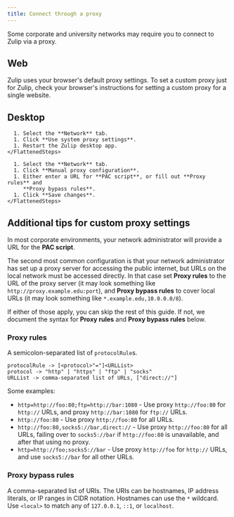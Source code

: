 ```yaml
---
title: Connect through a proxy
---
```





Some corporate and university networks may require you to connect to Zulip
via a proxy.

## Web

Zulip uses your browser's default proxy settings. To set a custom proxy just
for Zulip, check your browser's instructions for setting a custom proxy for
a single website.

## Desktop

<Tabs>
  <TabItem label="System proxy settings">
    <FlattenedSteps>
      <DesktopSidebarSettingsMenu />

      1. Select the **Network** tab.
      1. Click **Use system proxy settings**.
      1. Restart the Zulip desktop app.
    </FlattenedSteps>
  </TabItem>

  <TabItem label="Custom proxy settings">
    <FlattenedSteps>
      <DesktopSidebarSettingsMenu />

      1. Select the **Network** tab.
      1. Click **Manual proxy configuration**.
      1. Either enter a URL for **PAC script**, or fill out **Proxy rules** and
         **Proxy bypass rules**.
      1. Click **Save changes**.
    </FlattenedSteps>
  </TabItem>
</Tabs>

## Additional tips for custom proxy settings

In most corporate environments, your network administrator will provide a
URL for the **PAC script**.

The second most common configuration is that your network administrator has
set up a proxy server for accessing the public internet, but URLs on the
local network must be accessed directly. In that case set **Proxy rules** to
the URL of the proxy server (it may look something like
`http://proxy.example.edu:port`), and **Proxy bypass rules** to cover local URLs
(it may look something like `*.example.edu,10.0.0.0/8`).

If either of those apply, you can skip the rest of this guide. If not, we
document the syntax for **Proxy rules** and **Proxy bypass rules** below.

### Proxy rules

A semicolon-separated list of `protocolRule`s.

```
protocolRule -> [<protocol>"="]<URLList>
protocol -> "http" | "https" | "ftp" | "socks"
URLList -> comma-separated list of URLs, ["direct://"]
```

Some examples:

* `http=http://foo:80;ftp=http://bar:1080` - Use proxy `http://foo:80`
  for `http://` URLs, and proxy `http://bar:1080` for `ftp://` URLs.
* `http://foo:80` - Use proxy `http://foo:80` for all URLs.
* `http://foo:80,socks5://bar,direct://` - Use proxy `http://foo:80` for
  all URLs, failing over to `socks5://bar` if `http://foo:80` is
  unavailable, and after that using no proxy.
* `http=http://foo;socks5://bar` -  Use proxy `http://foo` for `http://` URLs,
  and use `socks5://bar` for all other URLs.

### Proxy bypass rules

A comma-separated list of URIs. The URIs can be hostnames, IP address
literals, or IP ranges in CIDR notation. Hostnames can use the `*`
wildcard. Use `<local>` to match any of `127.0.0.1`, `::1`, or `localhost`.
